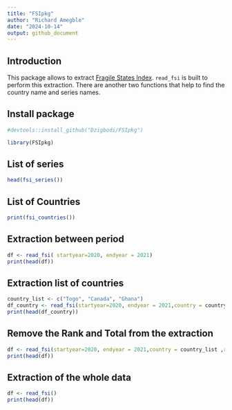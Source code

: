 ```yaml
---
title: "FSIpkg"
author: "Richard Amegble"
date: "2024-10-14"
output: github_document
---
```


## Introduction

This package allows to extract [Fragile States Index](https://fragilestatesindex.org/). `read_fsi` is built to perform this extraction. There are another two functions that help to find the country name and series names. 

## Install package 
```r
#devtools::install_github("Dzigbodi/FSIpkg")
```

```r
library(FSIpkg)
```

## List of series 

```r
head(fsi_series())
```
## List of Countries 

```r
print(fsi_countries())
```
## Extraction between period

```r
df <- read_fsi( startyear=2020, endyear = 2021)
print(head(df))
```


## Extraction list of countries
```r
country_list <- c("Togo", "Canada", "Ghana")
df_country <- read_fsi(startyear=2020, endyear = 2021,country = country_list )
print(head(df_country))
```

## Remove the Rank and Total from the extraction
```r
df <- read_fsi(startyear=2020, endyear = 2021,country = country_list ,rank = F, total = F)
print(head(df))
```

## Extraction of the whole data

```r
df <- read_fsi()
print(head(df))
```


